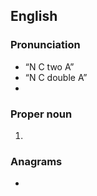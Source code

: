 ==English==

===Pronunciation===
* “N C two A”
* “N C double A”
* {{IPA letters|N|C|A|A|lang=en}}

===Proper noun===
{{en-proper noun}}

# {{lb|en|sports}} {{initialism of|en|{{w|National Collegiate Athletic Association}}}}

===Anagrams===
* {{anagrams|en|a=aacn|A.A.C.N.|CNAA|Cana|NACA}}